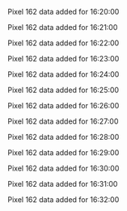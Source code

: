 Pixel 162 data added for 16:20:00

Pixel 162 data added for 16:21:00

Pixel 162 data added for 16:22:00

Pixel 162 data added for 16:23:00

Pixel 162 data added for 16:24:00

Pixel 162 data added for 16:25:00

Pixel 162 data added for 16:26:00

Pixel 162 data added for 16:27:00

Pixel 162 data added for 16:28:00

Pixel 162 data added for 16:29:00

Pixel 162 data added for 16:30:00

Pixel 162 data added for 16:31:00

Pixel 162 data added for 16:32:00

